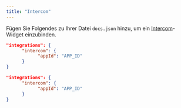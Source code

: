 ```yaml
---
title: "Intercom"
---
```


Fügen Sie Folgendes zu Ihrer Datei `docs.json` hinzu, um ein [Intercom](https://www.intercom.com)-Widget einzubinden.

<CodeGroup>

```json Integrationsoptionen in docs.json
"integrations": {
      "intercom": {
            "appId": "APP_ID"
      }
}
```

```json Beispiel
"integrations": {
      "intercom": {
            "appId": "APP_ID"
      }
}
```

</CodeGroup>
